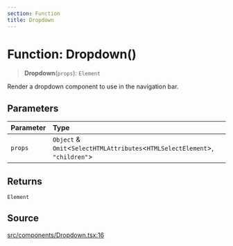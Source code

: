 ```yaml
---
section: Function
title: Dropdown
---
```


# Function: Dropdown()

> **Dropdown**(`props`): `Element`

Render a dropdown component to use in the navigation bar.

## Parameters

| Parameter | Type |
| :------ | :------ |
| `props` | `Object` & `Omit`\<`SelectHTMLAttributes`\<`HTMLSelectElement`\>, `"children"`\> |

## Returns

`Element`

## Source

[src/components/Dropdown.tsx:16](https://github.com/gpbl/react-day-picker/blob/45cca307e/src/components/Dropdown.tsx#L16)
